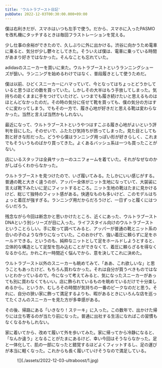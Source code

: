 ```yaml
---
title: 'ウルトラブースト日記'
pubDate: 2022-12-03T00:30:00.000+09:00
---
```


僕は右利きだが、スマホはいつも左手で使う。だから、スマホに入ったPASMOを改札機にタッチするときは毎回フラストレーションを覚える。

少し仕事の余裕ができたので、久しぶりに外に出かける。渋谷に向かうため電車に乗ると、気分が少し鬱々としてきた。そういえば僕は、電車に乗っている時間があまり好きではなかった。そんなことも忘れていた。

adidasのスニーカーを買いに来た。ウルトラブーストというランニングシューズが狙い。ランニングを始めるわけではなく、普段履きとして使うためだ。

僕は以前、ひどくスニーカーにハマっていて、今となってはちょっとどうかしていると思うほどの数を買っていた。しかしその大半はもう手放してしまった。気持ちの赴くままに手をつけていたけど、いつまでも履き続けたいと思えるものはほとんどなかったのだ。その時の気分に任せて靴を買っても、僕の気分の方はすぐに変わってしまう。でもその一方で、履き心地が好きだと思える靴は変わらなかった。当然と言えば当然かもしれない。

最近になって、ウルトラブーストというやつはすこぶる履き心地がよいという評判を目にした。そのせいで、ふたたび気持ちが昂ってしまった。見た目としても割と好きな形だった。どうやら僕はランニング用っぽい形が好きらしく、これまでもそういうものばかり買ってきた。よくあるバッシュ系は一つも買ったことがない。

店にいるスタッフは全員サッカーのユニフォームを着ていた。それがなぜなのかがしばらくわからなかった。

ウルトラブーストを見つけたので、いざ履いてみる。たしかにいい感じがする。普通の靴と大きく違うのが、アッパー全体がニット生地になっていて、大袈裟に言えば靴下みたいに足にフィットするところ。ニット生地の靴はたまに見かけるけど、総じて独特のフィット感がある。快適なものも多いけど、このモデルはちょっと着圧が強すぎる。ランニング用だからだろうけど、一日ずっと履くにはつらいだろう。

残念ながら今回は断念かと思いかけたところ、近くにあった、ウルトラブースト DNAという別シリーズが目に入った。ライフスタイル向けのウルトラブーストということらしい。手に取って調べてみると、アッパーが普通の靴とニット系の合いの子のような作りになっていた。このおかげで、強い着圧に頼らずに足をホールドできる。というのも、純粋なニットとして足をホールドしようとすると、立体的な構造として足型を包み込むことができなくて、着圧に頼らざるを得なくなるからだ。かれこれ一時間近く悩んでから、意を決してこれに決めた。

ウルトラブースト以外のスニーカーも眺めてみて、「ああ、これ欲しいな」と思うこともあったけど、もちろん買わなかった。それは自分が買うべきものではないとわかっているので。今になって考えてみると、気になったスニーカーがあっても別に買わなくてもいい。店に飾られているものを眺めているだけで十分楽しめるから。というか、むしろその時間が気持ちの一番のピークなのだと思う。それに、自分の狭い家に飾って満足するよりも、暇があるときにいろんな店を巡ってたくさんのスニーカーを見た方が多幸感がある。

その後、帰路にある「いきなり！ステーキ」に入った。この数年で、出かけた帰りには立ち寄るのが当たり前になった。普通に出社する生活になればこの習慣もなくなるかもしれない。

家に着いてから、改めて履いて外を歩いてみた。家に帰ってから冷静になると、「なんか違う」となることがたまにあるけど、幸い今回はそうならなかった。足と一体化して、肌の一部になったと錯覚するほどよくフィットするし、足の運びが本当に軽くなった。これからも長く履いていけそうなので満足している。

<figure>![](./assets/2022-12-03-ultraboost/1.jpg)</figure>
